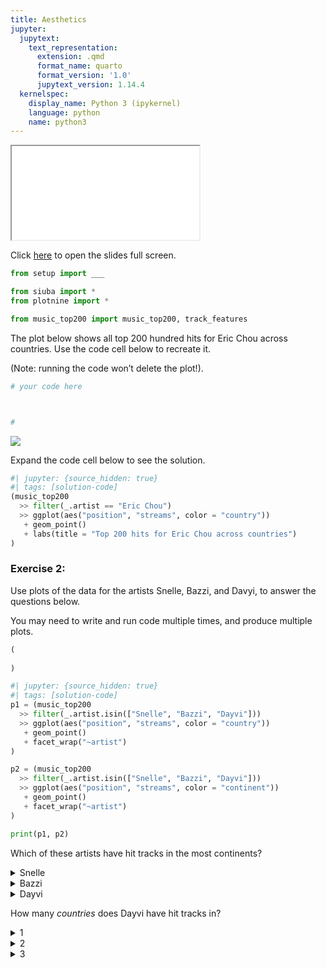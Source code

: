 ```yaml
---
title: Aesthetics
jupyter:
  jupytext:
    text_representation:
      extension: .qmd
      format_name: quarto
      format_version: '1.0'
      jupytext_version: 1.14.4
  kernelspec:
    display_name: Python 3 (ipykernel)
    language: python
    name: python3
---
```



```{=html}
<iframe class="slide-deck" src="../slides/02c-slides.html"></iframe>
```

Click [here](../slides/02c-slides.qmd) to open the slides full screen.


```python
from setup import ___

from siuba import *
from plotnine import *

from music_top200 import music_top200, track_features
```


The plot below shows all top 200 hundred hits for Eric Chou across countries. 
Use the code cell below to recreate it.

(Note: running the code won't delete the plot!).

```python
# your code here



#
```

![](./03b-group-by-ex1.png)

Expand the code cell below to see the solution.


```python
#| jupyter: {source_hidden: true}
#| tags: [solution-code]
(music_top200
  >> filter(_.artist == "Eric Chou")
  >> ggplot(aes("position", "streams", color = "country"))
   + geom_point()
   + labs(title = "Top 200 hits for Eric Chou across countries")
)
```



### Exercise 2:

Use plots of the data for the artists Snelle, Bazzi, and Davyi, to answer the questions below.

You may need to write and run code multiple times, and produce multiple plots.

```python
(
    
)
```

```python
#| jupyter: {source_hidden: true}
#| tags: [solution-code]
p1 = (music_top200
  >> filter(_.artist.isin(["Snelle", "Bazzi", "Dayvi"]))
  >> ggplot(aes("position", "streams", color = "country"))
   + geom_point()
   + facet_wrap("~artist")
)

p2 = (music_top200
  >> filter(_.artist.isin(["Snelle", "Bazzi", "Dayvi"]))
  >> ggplot(aes("position", "streams", color = "continent"))
   + geom_point()
   + facet_wrap("~artist")
)

print(p1, p2)
```

Which of these artists have hit tracks in the most continents?

<details><summary>Snelle</summary>Incorrect. Did you try using the color aesthetic?</details>
<details><summary>Bazzi</summary>That's right. Bazzi has hits on every continent.</details>
<details><summary>Dayvi</summary>Incorrect. Did you try using the color aesthetic?</details>

How many *countries* does Dayvi have hit tracks in?

<details><summary>1</summary>Incorrect.</details>
<details><summary>2</summary>That's right.</details>
<details><summary>3</summary>Incorrect.</details>